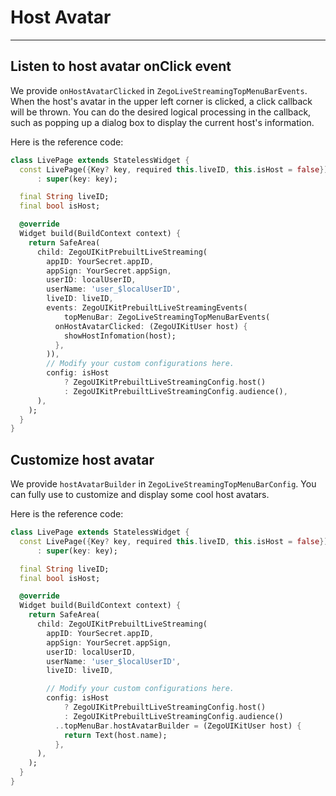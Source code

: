 # Host Avatar

- - -

## Listen to host avatar onClick event

We provide `onHostAvatarClicked` in `ZegoLiveStreamingTopMenuBarEvents`. When the host's avatar in the upper left corner is clicked, a click callback will be thrown. You can do the desired logical processing in the callback, such as popping up a dialog box to display the current host's information.

Here is the reference code:

```dart
class LivePage extends StatelessWidget {
  const LivePage({Key? key, required this.liveID, this.isHost = false})
      : super(key: key);

  final String liveID;
  final bool isHost;

  @override
  Widget build(BuildContext context) {
    return SafeArea(
      child: ZegoUIKitPrebuiltLiveStreaming(
        appID: YourSecret.appID,
        appSign: YourSecret.appSign,
        userID: localUserID,
        userName: 'user_$localUserID',
        liveID: liveID,
        events: ZegoUIKitPrebuiltLiveStreamingEvents(
            topMenuBar: ZegoLiveStreamingTopMenuBarEvents(
          onHostAvatarClicked: (ZegoUIKitUser host) {
            showHostInfomation(host);
          },
        )),
        // Modify your custom configurations here.
        config: isHost
            ? ZegoUIKitPrebuiltLiveStreamingConfig.host()
            : ZegoUIKitPrebuiltLiveStreamingConfig.audience(),
      ),
    );
  }
}
```

## Customize host avatar

We provide `hostAvatarBuilder` in `ZegoLiveStreamingTopMenuBarConfig`. You can fully use to customize and display some cool host avatars.

Here is the reference code:

```dart
class LivePage extends StatelessWidget {
  const LivePage({Key? key, required this.liveID, this.isHost = false})
      : super(key: key);

  final String liveID;
  final bool isHost;

  @override
  Widget build(BuildContext context) {
    return SafeArea(
      child: ZegoUIKitPrebuiltLiveStreaming(
        appID: YourSecret.appID,
        appSign: YourSecret.appSign,
        userID: localUserID,
        userName: 'user_$localUserID',
        liveID: liveID,

        // Modify your custom configurations here.
        config: isHost
            ? ZegoUIKitPrebuiltLiveStreamingConfig.host()
            : ZegoUIKitPrebuiltLiveStreamingConfig.audience()
          ..topMenuBar.hostAvatarBuilder = (ZegoUIKitUser host) {
            return Text(host.name);
          },
      ),
    );
  }
}
```
